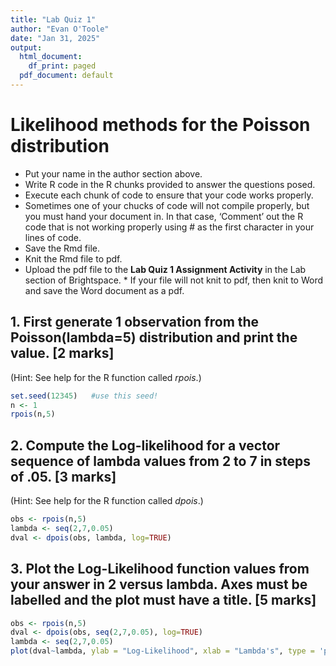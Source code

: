 ```yaml
---
title: "Lab Quiz 1"
author: "Evan O'Toole"
date: "Jan 31, 2025"
output:
  html_document:
    df_print: paged
  pdf_document: default
---
```


# Likelihood methods for the Poisson distribution

* Put your name in the author section above.
* Write R code in the R chunks provided to answer the questions posed.
* Execute each chunk of code to ensure that your code works properly.
* Sometimes one of your chucks of code will not compile properly, but you must hand
your document in.  In that case, 'Comment' out the R code that is not working properly using # as the first character in your lines of code.
* Save the Rmd file.
* Knit the Rmd file to pdf.
* Upload the pdf file to the **Lab Quiz 1 Assignment Activity** in the Lab section of Brightspace. * If your file will not knit to pdf, then knit to Word and save the Word document as a pdf.

## 1.  First generate 1 observation from the Poisson(lambda=5) distribution and print the value. [2 marks]
(Hint:  See help for the R function called *rpois*.)

```r
set.seed(12345)   #use this seed!
n <- 1 
rpois(n,5)
```

## 2.  Compute the Log-likelihood for a vector sequence of lambda values from 2 to 7 in steps of .05. [3 marks]
(Hint:  See help for the R function called *dpois*.)

```r
obs <- rpois(n,5)
lambda <- seq(2,7,0.05)
dval <- dpois(obs, lambda, log=TRUE)
```


## 3. Plot the Log-Likelihood function values from your answer in 2 versus lambda. Axes must be labelled and the plot must have a title. [5 marks]

```r
obs <- rpois(n,5)
dval <- dpois(obs, seq(2,7,0.05), log=TRUE)
lambda <- seq(2,7,0.05)
plot(dval~lambda, ylab = "Log-Likelihood", xlab = "Lambda's", type = 'p')
```
